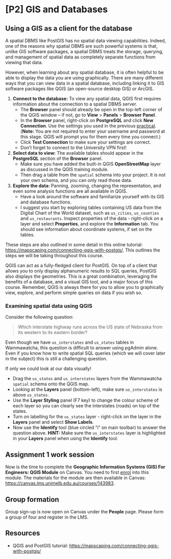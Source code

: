 # [P2] GIS and Databases

## Using a GIS as a client for the database

A spatial DBMS like PostGIS has no spatial data viewing capabilities. Indeed, one of the reasons why spatial DBMS are such powerful systems is that, unlike GIS software packages, a spatial DBMS treats the storage, querying, and management of spatial data as completely separate functions from viewing that data. 

However, when learning about any spatial database, it is often helpful to be able to display the data you are using graphically. There are many different ways that you can view data in a spatial database, including linking it to GIS software packages like QGIS (an open-source desktop GIS) or ArcGIS.

1. **Connect to the database:** To view any spatial data, QGIS first requires information about the connection to a spatial DBMS server. 
    - The **Browser** panel should already be open in the top-left corner of the QGIS window – if not, go to **View** > **Panels** > **Browser Panel**.
    - In the **Browser** panel, right-click on **PostgreSQL** and click **New Connection**. Use the settings you used in the previous [practical](01_connecting_to_DB.qmd). (**Note:** You are not required to enter your username and password at this stage. QGIS will prompt you for them every time you connect.)
    - Click **Test Connection** to make sure your settings are correct. 
    - Don't forget to connect to the University VPN first! 
2.  **Select data to view:** The available tables should appear in the **PostgreSQL** section of the **Browser** panel. 
    - Make sure you have added the built-in QGIS **OpenStreetMap** layer as discussed in the QGIS training module. 
    - Then drag a table from the `spatial` schema into your project. It is not your own schema, and you can only read those data. 
3.  **Explore the data:** Panning, zooming, changing the representation, and even some analysis functions are all available in QGIS. 
    - Have a look around the software and familiarize yourself with its GIS and database functions. 
    - I suggest you start by exploring tables containing US data from the Digital Chart of the World dataset, such as `us_cities`, `us_counties` and `us_restaurants`. Inspect properties of the data - right-click on a layer and select **Properties**, and explore the **Information** tab. You should see information about coordinate systems, if set on the tables.

These steps are also outlined in some detail in this online tutorial: <https://mapscaping.com/connecting-qgis-with-postgis/>. This outlines the steps we will be taking throughout this course.

QGIS can act as a fully-fledged client for PostGIS. On top of a client that allows you to only display alphanumeric results to SQL queries, PostGIS also displays the geometries. This is a great combination, leveraging the benefits of a database, and a visual GIS tool, and a major focus of this course. Remember, QGIS is always there for you to allow you to graphically view, explore, and perform simple queries on data if you wish so.

### Examining spatial data using QGIS

Consider the following question:

> Which interstate highway runs across the US state of Nebraska from its western to its eastern border?

Even though we have `us_interstates` and `us_states` tables in Wammawatcha, this question is difficult to answer using pgAdmin alone. Even if you know how to write spatial SQL queries (which we will cover later in the subject) this is still a challenging question.

If only we could look at our data visually!

::: {.callout-tip title="Your Turn"}
- Drag the `us_states` and `us_interstates` layers from the Wammawatcha `spatial` schema onto the QGIS map.
- Looking at the **Layers** panel (bottom-left), make sure `us_interstates` is above `us_states`.
- Use the **Layer Styling** panel (F7 key) to change the colour scheme of each layer so you can clearly see the interstates (roads) on top of the states.
- Turn on labelling for the `us_states` layer - right-click on the layer in the **Layers** panel and select **Show Labels**.
- Now use the **Identify** tool (blue circled "i" on main toolbar) to answer the question above. **HINT:** Make sure the  `us_interstates` layer is highlighted in your **Layers** panel when using the **Identify** tool.
:::

## Assignment 1 work session

Now is the time to complete the **Geographic Information Systems (GIS) For Engineers: QGIS Module** on Canvas. You need to first [enrol](https://catalog.lms.unimelb.edu.au/browse/communities/courses/geographic-information-systems-gis-for-engineers--qgis-module) into this module. The materials for the module are then available in Canvas: [https://canvas.lms.unimelb.edu.au/courses/143983](https://canvas.lms.unimelb.edu.au/courses/143983).

## Group formation

Group sign-up is now open on Canvas under the **People** page. Please form a group of four and register in the LMS. 

## Resources

- QGIS and PostGIS tutorial: <https://mapscaping.com/connecting-qgis-with-postgis/>